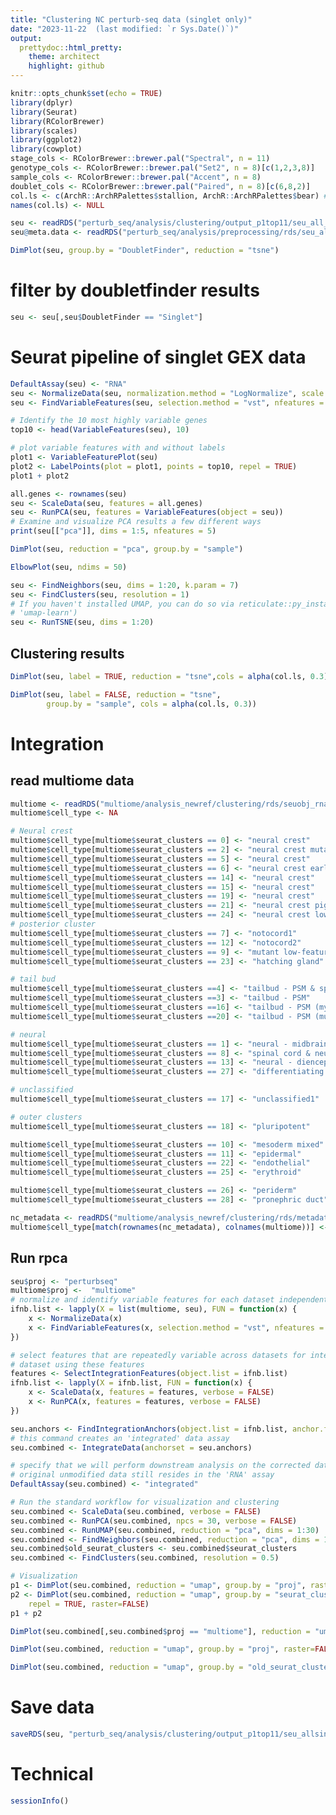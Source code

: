 ```yaml
---
title: "Clustering NC perturb-seq data (singlet only)"
date: "2023-11-22  (last modified: `r Sys.Date()`)"
output:
  prettydoc::html_pretty:
    theme: architect
    highlight: github
---
```


```r
knitr::opts_chunk$set(echo = TRUE)
library(dplyr)
library(Seurat)
library(RColorBrewer)
library(scales)
library(ggplot2)
library(cowplot)
stage_cols <- RColorBrewer::brewer.pal("Spectral", n = 11)
genotype_cols <- RColorBrewer::brewer.pal("Set2", n = 8)[c(1,2,3,8)]
sample_cols <- RColorBrewer::brewer.pal("Accent", n = 8)
doublet_cols <- RColorBrewer::brewer.pal("Paired", n = 8)[c(6,8,2)]
col.ls <- c(ArchR::ArchRPalettes$stallion, ArchR::ArchRPalettes$bear) # archR color palettes
names(col.ls) <- NULL
```


```r
seu <- readRDS("perturb_seq/analysis/clustering/output_p1top11/seu_all_clustered.rds")
seu@meta.data <- readRDS("perturb_seq/analysis/preprocessing/rds/seu_allcells_doubletFinder.rds")
```

```r
DimPlot(seu, group.by = "DoubletFinder", reduction = "tsne")
```

# filter by doubletfinder results

```r
seu <- seu[,seu$DoubletFinder == "Singlet"]
```

# Seurat pipeline of singlet GEX data

```r
DefaultAssay(seu) <- "RNA"
seu <- NormalizeData(seu, normalization.method = "LogNormalize", scale.factor = 10000)
seu <- FindVariableFeatures(seu, selection.method = "vst", nfeatures = 2000)

# Identify the 10 most highly variable genes
top10 <- head(VariableFeatures(seu), 10)

# plot variable features with and without labels
plot1 <- VariableFeaturePlot(seu)
plot2 <- LabelPoints(plot = plot1, points = top10, repel = TRUE)
plot1 + plot2
```

```r
all.genes <- rownames(seu)
seu <- ScaleData(seu, features = all.genes)
seu <- RunPCA(seu, features = VariableFeatures(object = seu))
# Examine and visualize PCA results a few different ways
print(seu[["pca"]], dims = 1:5, nfeatures = 5)
```

```r
DimPlot(seu, reduction = "pca", group.by = "sample")
```

```r
ElbowPlot(seu, ndims = 50)
```

```r
seu <- FindNeighbors(seu, dims = 1:20, k.param = 7)
seu <- FindClusters(seu, resolution = 1)
# If you haven't installed UMAP, you can do so via reticulate::py_install(packages =
# 'umap-learn')
seu <- RunTSNE(seu, dims = 1:20)
```

## Clustering results

```r
DimPlot(seu, label = TRUE, reduction = "tsne",cols = alpha(col.ls, 0.3))
```

```r
DimPlot(seu, label = FALSE, reduction = "tsne", 
        group.by = "sample", cols = alpha(col.ls, 0.3))
```

# Integration

## read multiome data

```r
multiome <- readRDS("multiome/analysis_newref/clustering/rds/seuobj_rna/seu_RNAsoupx64340_clustered.rds")
multiome$cell_type <- NA

# Neural crest
multiome$cell_type[multiome$seurat_clusters == 0] <- "neural crest"
multiome$cell_type[multiome$seurat_clusters == 2] <- "neural crest mutant"
multiome$cell_type[multiome$seurat_clusters == 5] <- "neural crest"
multiome$cell_type[multiome$seurat_clusters == 6] <- "neural crest early"
multiome$cell_type[multiome$seurat_clusters == 14] <- "neural crest"
multiome$cell_type[multiome$seurat_clusters == 15] <- "neural crest"
multiome$cell_type[multiome$seurat_clusters == 19] <- "neural crest"
multiome$cell_type[multiome$seurat_clusters == 21] <- "neural crest pigment"
multiome$cell_type[multiome$seurat_clusters == 24] <- "neural crest low-feature"
# posterior cluster
multiome$cell_type[multiome$seurat_clusters == 7] <- "notocord1"
multiome$cell_type[multiome$seurat_clusters == 12] <- "notocord2"
multiome$cell_type[multiome$seurat_clusters == 9] <- "mutant low-feature"
multiome$cell_type[multiome$seurat_clusters == 23] <- "hatching gland"

# tail bud
multiome$cell_type[multiome$seurat_clusters ==4] <- "tailbud - PSM & spinal cord"
multiome$cell_type[multiome$seurat_clusters ==3] <- "tailbud - PSM"
multiome$cell_type[multiome$seurat_clusters ==16] <- "tailbud - PSM (myotome)"
multiome$cell_type[multiome$seurat_clusters ==20] <- "tailbud - PSM (muscle - myl10)"

# neural 
multiome$cell_type[multiome$seurat_clusters == 1] <- "neural - midbrain"
multiome$cell_type[multiome$seurat_clusters == 8] <- "spinal cord & neurons"
multiome$cell_type[multiome$seurat_clusters == 13] <- "neural - diencephalon"
multiome$cell_type[multiome$seurat_clusters == 27] <- "differentiating neurons"

# unclassified
multiome$cell_type[multiome$seurat_clusters == 17] <- "unclassified1"

# outer clusters
multiome$cell_type[multiome$seurat_clusters == 18] <- "pluripotent"

multiome$cell_type[multiome$seurat_clusters == 10] <- "mesoderm mixed"
multiome$cell_type[multiome$seurat_clusters == 11] <- "epidermal"
multiome$cell_type[multiome$seurat_clusters == 22] <- "endothelial"
multiome$cell_type[multiome$seurat_clusters == 25] <- "erythroid"

multiome$cell_type[multiome$seurat_clusters == 26] <- "periderm"
multiome$cell_type[multiome$seurat_clusters == 28] <- "pronephric duct"

nc_metadata <- readRDS("multiome/analysis_newref/clustering/rds/metadata/seu_RNAsoupx_NC_metadata.rds")
multiome$cell_type[match(rownames(nc_metadata), colnames(multiome))] <- nc_metadata$cell_type
```

## Run rpca

```r
seu$proj <- "perturbseq"
multiome$proj <-  "multiome"
# normalize and identify variable features for each dataset independently
ifnb.list <- lapply(X = list(multiome, seu), FUN = function(x) {
    x <- NormalizeData(x)
    x <- FindVariableFeatures(x, selection.method = "vst", nfeatures = 2000)
})

# select features that are repeatedly variable across datasets for integration run PCA on each
# dataset using these features
features <- SelectIntegrationFeatures(object.list = ifnb.list)
ifnb.list <- lapply(X = ifnb.list, FUN = function(x) {
    x <- ScaleData(x, features = features, verbose = FALSE)
    x <- RunPCA(x, features = features, verbose = FALSE)
})
```

```r
seu.anchors <- FindIntegrationAnchors(object.list = ifnb.list, anchor.features = features, reduction = "rpca")
# this command creates an 'integrated' data assay
seu.combined <- IntegrateData(anchorset = seu.anchors)
```

```r
# specify that we will perform downstream analysis on the corrected data note that the
# original unmodified data still resides in the 'RNA' assay
DefaultAssay(seu.combined) <- "integrated"

# Run the standard workflow for visualization and clustering
seu.combined <- ScaleData(seu.combined, verbose = FALSE)
seu.combined <- RunPCA(seu.combined, npcs = 30, verbose = FALSE)
seu.combined <- RunUMAP(seu.combined, reduction = "pca", dims = 1:30)
seu.combined <- FindNeighbors(seu.combined, reduction = "pca", dims = 1:30)
seu.combined$old_seurat_clusters <- seu.combined$seurat_clusters
seu.combined <- FindClusters(seu.combined, resolution = 0.5)
```

```r
# Visualization
p1 <- DimPlot(seu.combined, reduction = "umap", group.by = "proj", raster=FALSE)
p2 <- DimPlot(seu.combined, reduction = "umap", group.by = "seurat_clusters", label = TRUE,
    repel = TRUE, raster=FALSE)
p1 + p2
```

```r
DimPlot(seu.combined[,seu.combined$proj == "multiome"], reduction = "umap", group.by = "cell_type", label = TRUE, repel = TRUE, raster=FALSE)+NoLegend()
```

```r
DimPlot(seu.combined, reduction = "umap", group.by = "proj", raster=FALSE)
```

```r
DimPlot(seu.combined, reduction = "umap", group.by = "old_seurat_clusters", split.by = "proj", label = TRUE, raster=FALSE)
```

# Save data

```r
saveRDS(seu, "perturb_seq/analysis/clustering/output_p1top11/seu_allsinglets_clustered.rds")
```

# Technical

```r
sessionInfo()
```

